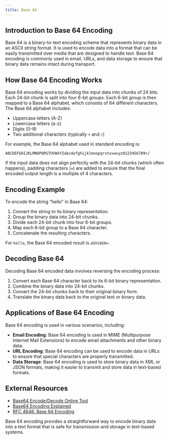 ```yaml
---
title: Base 64
---
```


## Introduction to Base 64 Encoding

Base 64 is a binary-to-text encoding scheme that represents binary data in an ASCII string format. It is used to encode data into a format that can be easily transmitted over media that are designed to handle text. Base 64 encoding is commonly used in email, URLs, and data storage to ensure that binary data remains intact during transport.

## How Base 64 Encoding Works

Base 64 encoding works by dividing the input data into chunks of 24 bits. Each 24-bit chunk is split into four 6-bit groups. Each 6-bit group is then mapped to a Base 64 alphabet, which consists of 64 different characters. The Base 64 alphabet includes:

- Uppercase letters (A-Z)
- Lowercase letters (a-z)
- Digits (0-9)
- Two additional characters (typically `+` and `/`)

For example, the Base 64 alphabet used in standard encoding is:

```
ABCDEFGHIJKLMNOPQRSTUVWXYZabcdefghijklmnopqrstuvwxyz0123456789+/
```

If the input data does not align perfectly with the 24-bit chunks (which often happens), padding characters (`=`) are added to ensure that the final encoded output length is a multiple of 4 characters.

## Encoding Example

To encode the string "hello" in Base 64:

1. Convert the string to its binary representation.
2. Group the binary data into 24-bit chunks.
3. Divide each 24-bit chunk into four 6-bit groups.
4. Map each 6-bit group to a Base 64 character.
5. Concatenate the resulting characters.

For `hello`, the Base 64 encoded result is `aGVsbG8=`.

## Decoding Base 64

Decoding Base 64 encoded data involves reversing the encoding process:

1. Convert each Base 64 character back to its 6-bit binary representation.
2. Combine the binary data into 24-bit chunks.
3. Convert the 24-bit chunks back to their original binary form.
4. Translate the binary data back to the original text or binary data.

## Applications of Base 64 Encoding

Base 64 encoding is used in various scenarios, including:

- **Email Encoding**: Base 64 encoding is used in MIME (Multipurpose Internet Mail Extensions) to encode email attachments and other binary data.
- **URL Encoding**: Base 64 encoding can be used to encode data in URLs to ensure that special characters are properly transmitted.
- **Data Storage**: Base 64 encoding is used to store binary data in XML or JSON formats, making it easier to transmit and store data in text-based formats.

## External Resources

- [Base64 Encode/Decode Online Tool](https://www.base64decode.net/)
- [Base64 Encoding Explained](https://en.wikipedia.org/wiki/Base64)
- [RFC 4648: Base 64 Encoding](https://tools.ietf.org/html/rfc4648)

Base 64 encoding provides a straightforward way to encode binary data into a text format that is safe for transmission and storage in text-based systems.
